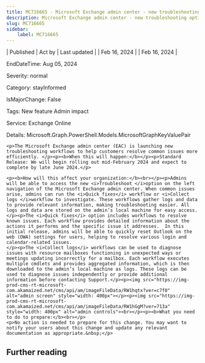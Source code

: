 ```yaml
---
title: MC716665 - Microsoft Exchange admin center - new troubleshooting option
description: Microsoft Exchange admin center - new troubleshooting option
slug: MC716665
sidebar:
    label: MC716665
---
```



| Published | Act by | Last updated |
| Feb 16, 2024 |  | Feb 16, 2024 |

EndDateTime: Aug 05, 2024

Severity: normal

Category: stayInformed

IsMajorChange: False

Tags: New feature Admin impact

Service: Exchange Online

Details: Microsoft.Graph.PowerShell.Models.MicrosoftGraphKeyValuePair

```
<p>The Microsoft Exchange admin center (EAC) is launching new troubleshooting workflows to help customers resolve common issues more efficiently. </p><p><b>When this will happen:</b></p><p>Standard Release: We will begin rolling out mid-February 2024 and expect to complete by late June 2024.</p>

<p><b>How will this affect your organization:</b><br></p><p>Admins will be able to access the new <i>Troubleshoot </i>option on the left navigation of the Microsoft Exchange admin center. When common issues arise, admins can run the <i>Quick fixes</i> workflow or <i>Collect logs </i>workflow to investigate. These workflows gather logs and data to provide relevant information, making troubleshooting easier. All logs and data are stored on the admin’s local machine for easy access.</p><p>The <i>Quick fixes</i> option includes workflows to resolve known issues. Each workflow provides detailed information about the actions it performs and the specific issue it addresses.  In this initial release, admins will be able to quickly reset Outlook on the web (OWA) settings for users, helping to resolve various login and calendar-related issues.
</p><p>The <i>Collect logs</i> workflows can be used to diagnose issues with resource mailboxes functioning in unexpected ways or meetings updating incorrectly for a mailbox. Each workflow executes multiple cmdlets and provides aggregated information, which is then downloaded to the admin’s local machine as logs. These logs can be used to diagnose issues independently or provide additional information before contacting Support.</p><p><img src="https://img-prod-cms-rt-microsoft-com.akamaized.net/cms/api/am/imageFileData/RW1hqtx?ver=c7f0" alt="admin screen" style="width: 400px"></p><p><img src="https://img-prod-cms-rt-microsoft-com.akamaized.net/cms/api/am/imageFileData/RW1hGgM?ver=713a" style="width: 400px" alt="admin controls"><br></p><p><b>What you need to do to prepare:</b><br></p>
<p>No action is needed to prepare for this change. You may want to notify your users about this change and update any relevant documentation as appropriate.&nbsp;</p>
```

## Further reading
